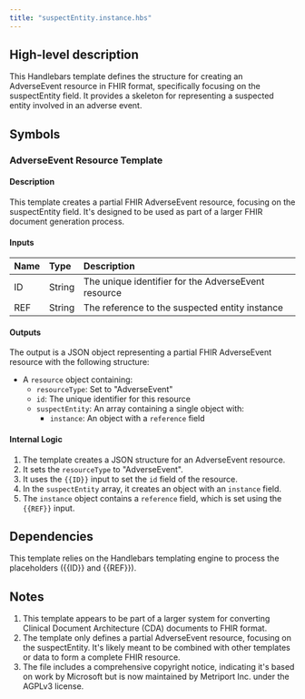 ```yaml
---
title: "suspectEntity.instance.hbs"
---
```


## High-level description
This Handlebars template defines the structure for creating an AdverseEvent resource in FHIR format, specifically focusing on the suspectEntity field. It provides a skeleton for representing a suspected entity involved in an adverse event.

## Symbols

### AdverseEvent Resource Template
#### Description
This template creates a partial FHIR AdverseEvent resource, focusing on the suspectEntity field. It's designed to be used as part of a larger FHIR document generation process.

#### Inputs
| Name | Type | Description |
|:-----|:-----|:------------|
| ID   | String | The unique identifier for the AdverseEvent resource |
| REF  | String | The reference to the suspected entity instance |

#### Outputs
The output is a JSON object representing a partial FHIR AdverseEvent resource with the following structure:
- A `resource` object containing:
  - `resourceType`: Set to "AdverseEvent"
  - `id`: The unique identifier for this resource
  - `suspectEntity`: An array containing a single object with:
    - `instance`: An object with a `reference` field

#### Internal Logic
1. The template creates a JSON structure for an AdverseEvent resource.
2. It sets the `resourceType` to "AdverseEvent".
3. It uses the `{{ID}}` input to set the `id` field of the resource.
4. In the `suspectEntity` array, it creates an object with an `instance` field.
5. The `instance` object contains a `reference` field, which is set using the `{{REF}}` input.

## Dependencies
This template relies on the Handlebars templating engine to process the placeholders ({{ID}} and {{REF}}).

## Notes
1. This template appears to be part of a larger system for converting Clinical Document Architecture (CDA) documents to FHIR format.
2. The template only defines a partial AdverseEvent resource, focusing on the suspectEntity. It's likely meant to be combined with other templates or data to form a complete FHIR resource.
3. The file includes a comprehensive copyright notice, indicating it's based on work by Microsoft but is now maintained by Metriport Inc. under the AGPLv3 license.